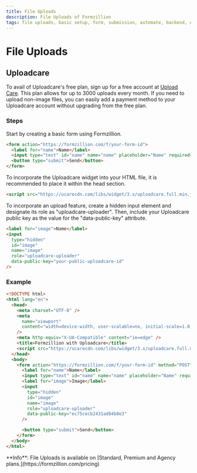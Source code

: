 ```yaml
---
title: File Uploads
description: File Uploads of Formzillion
tags: file uploads, basic setup, form, submission, automate, backend, open-source, integrations, Formzillion
---
```



# File Uploads

## Uploadcare

To avail of Uploadcare's free plan, sign up for a free account at [Upload Care](https://uploadcare.com/). This plan allows for up to 3000 uploads every month. If you need to upload non-image files, you can easily add a payment method to your Uploadcare account without upgrading from the free plan.

### Steps

Start by creating a basic form using Formzillion.

```html copy
<form action="https://formzillion.com/f/your-form-id">
  <label for="name">Name</label>
  <input type="text" id="name" name="name" placeholder="Name" required="" />
  <button type="submit">Send</button>
</form>
```

To incorporate the Uploadcare widget into your HTML file, it is recommended to place it within the head section.

```html copy
<script src="https://ucarecdn.com/libs/widget/3.x/uploadcare.full.min.js"></script>
```

To incorporate an upload feature, create a hidden input element and designate its role as "uploadcare-uploader". Then, include your Uploadcare public key as the value for the "data-public-key" attribute.

```html copy
<label for="image">Name</label>
<input
  type="hidden"
  id="image"
  name="image"
  role="uploadcare-uploader"
  data-public-key="your-public-uploadcare-id"
/>
```

### Example

```html copy
<!DOCTYPE html>
<html lang="en">
  <head>
    <meta charset="UTF-8" />
    <meta
      name="viewport"
      content="width=device-width, user-scalable=no, initial-scale=1.0, maximum-scale=1.0, minimum-scale=1.0"
    />
    <meta http-equiv="X-UA-Compatible" content="ie=edge" />
    <title>Formzillion with Uploadcare</title>
    <script src="https://ucarecdn.com/libs/widget/3.x/uploadcare.full.min.js"></script>
  </head>
  <body>
    <form action="https://formzillion.com/f/your-form-id" method="POST">
      <label for="name">Name</label>
      <input type="text" id="name" name="name" placeholder="Name" required="" />
      <label for="image">Image</label>
      <input
        type="hidden"
        id="image"
        name="image"
        role="uploadcare-uploader"
        data-public-key="ec75cecb2431ad84b8e3"
      />

      <button type="submit">Send</button>
    </form>
  </body>
</html>
```

<Callout type="info" emoji="ℹ️">
  **Info**: File Uploads is available on [Standard, Premium and Agency
  plans.](https://formzillion.com/pricing)
</Callout>
